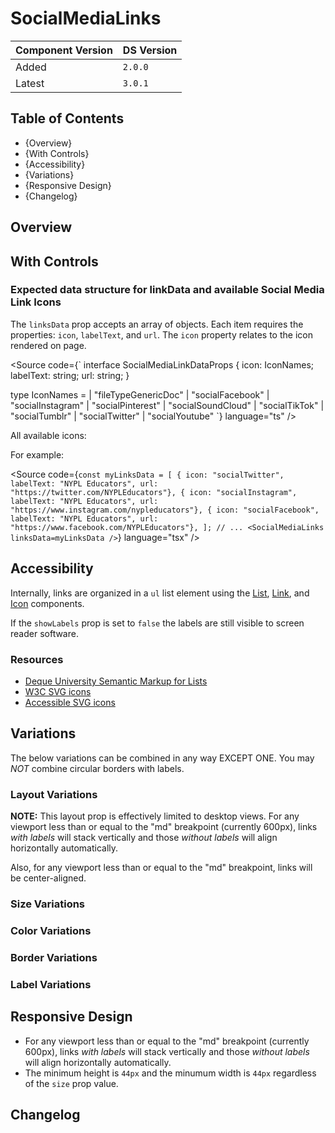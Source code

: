 
<Meta of={SocialMediaLinksStories} />

# SocialMediaLinks

| Component Version | DS Version |
| ----------------- | ---------- |
| Added             | `2.0.0`    |
| Latest            | `3.0.1`    |

## Table of Contents

- {<Link href="#overview" target="_self">Overview</Link>}
- {<Link href="#with-controls" target="_self">With Controls</Link>}
- {<Link href="#accessibility" target="_self">Accessibility</Link>}
- {<Link href="#variations" target="_self">Variations</Link>}
- {<Link href="#responsive-design" target="_self">Responsive Design</Link>}
- {<Link href="#changelog" target="_self">Changelog</Link>}

## Overview

<Description of={SocialMediaLinksStories} />

## With Controls

<Canvas of={SocialMediaLinksStories.WithControls} />

<ArgTypes of={SocialMediaLinksStories.WithControls} />

### Expected data structure for linkData and available Social Media Link Icons

The `linksData` prop accepts an array of objects. Each item requires the properties: `icon`, `labelText`,
and `url`. The `icon` property relates to the icon rendered on page.

<Source
  code={`
interface SocialMediaLinkDataProps {
  icon: IconNames;
  labelText: string;
  url: string;
}

type IconNames =
| "fileTypeGenericDoc"
| "socialFacebook"
| "socialInstagram"
| "socialPinterest"
| "socialSoundCloud"
| "socialTikTok"
| "socialTumblr"
| "socialTwitter"
| "socialYoutube"
`}
language="ts"
/>

All available icons:

<Canvas of={SocialMediaLinksStories.AllOptionsVariations} />

For example:

<Source
  code={`
const myLinksData = [
  { icon: "socialTwitter", labelText: "NYPL Educators", url: "https://twitter.com/NYPLEducators"},
  { icon: "socialInstagram", labelText: "NYPL Educators", url: "https://www.instagram.com/nypleducators"},
  { icon: "socialFacebook", labelText: "NYPL Educators", url: "https://www.facebook.com/NYPLEducators"},
];
// ...
<SocialMediaLinks linksData=myLinksData />
`}
  language="tsx"
/>

## Accessibility

Internally, links are organized in a `ul` list element using the
[List](/?path=/docs/components-typography-styles-list--docs),
[Link](/?path=/docs/components-navigation-link--docs), and
[Icon](/?path=/docs/components-media-icons-icon--docs) components.

If the `showLabels` prop is set to `false` the labels are still visible to screen reader software.

### Resources

- [Deque University Semantic Markup for Lists](https://dequeuniversity.com/tips/list-markup)
- [W3C SVG icons](https://design-system.w3.org/styles/svg-icons.html)
- [Accessible SVG icons](https://css-tricks.com/accessible-svg-icons/)

## Variations

The below variations can be combined in any way EXCEPT ONE. You may _NOT_ combine circular borders with labels.

### Layout Variations

**NOTE:** This layout prop is effectively limited to desktop views. For any viewport less than or equal to
the "md" breakpoint (currently 600px), links _with labels_ will stack vertically and those _without labels_
will align horizontally automatically.

Also, for any viewport less than or equal to the "md" breakpoint, links will be center-aligned.

<Canvas of={SocialMediaLinksStories.LayoutVariations} />

### Size Variations

<Canvas of={SocialMediaLinksStories.SizeVariations} />

### Color Variations

<Canvas of={SocialMediaLinksStories.ColorVariations} />

### Border Variations

<Canvas of={SocialMediaLinksStories.BorderVariations} />

### Label Variations

<Canvas of={SocialMediaLinksStories.LabelVariations} />

## Responsive Design

- For any viewport less than or equal to the "md" breakpoint (currently 600px),
  links _with labels_ will stack vertically and those _without labels_ will align horizontally automatically.
- The minimum height is `44px` and the minumum width is `44px` regardless of the `size` prop value.

## Changelog

<ComponentChangelogTable changelogData={changelogData} />
